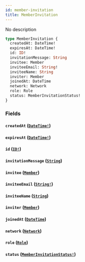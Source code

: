 ```yaml
---
id: member-invitation
title: MemberInvitation
---
```


No description

```graphql
type MemberInvitation {
  createdAt: DateTime!
  expiresAt: DateTime!
  id: ID!
  invitationMessage: String
  invitee: Member
  inviteeEmail: String!
  inviteeName: String
  inviter: Member
  joinedAt: DateTime
  network: Network
  role: Role
  status: MemberInvitationStatus!
}
```

### Fields

#### `createdAt` ([`DateTime!`](/docs/graphql/scalars/date-time))

#### `expiresAt` ([`DateTime!`](/docs/graphql/scalars/date-time))

#### `id` ([`ID!`](/docs/graphql/scalars/id))

#### `invitationMessage` ([`String`](/docs/graphql/scalars/string))

#### `invitee` ([`Member`](/docs/graphql/objects/member))

#### `inviteeEmail` ([`String!`](/docs/graphql/scalars/string))

#### `inviteeName` ([`String`](/docs/graphql/scalars/string))

#### `inviter` ([`Member`](/docs/graphql/objects/member))

#### `joinedAt` ([`DateTime`](/docs/graphql/scalars/date-time))

#### `network` ([`Network`](/docs/graphql/objects/network))

#### `role` ([`Role`](/docs/graphql/objects/role))

#### `status` ([`MemberInvitationStatus!`](/docs/graphql/enums/member-invitation-status))
